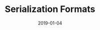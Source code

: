 ---
authors: [ "Geoffrey Hunter" ]
date: 2019-01-04
draft: false
last_update: 2019-01-04
tags: [ "JSON", "serialization", "configuration", "data", "files", "Javascript", "object notation", "CSV", "TOML", "YAML", "XML", "Protobuf" ]
title: "Serialization Formats"
type: "page"
---